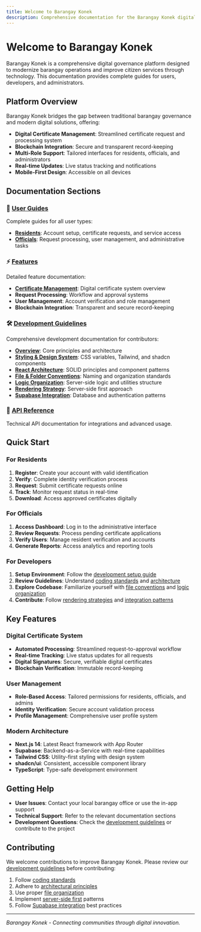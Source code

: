 ```yaml
---
title: Welcome to Barangay Konek
description: Comprehensive documentation for the Barangay Konek digital governance platform
---
```


# Welcome to Barangay Konek

Barangay Konek is a comprehensive digital governance platform designed to modernize barangay operations and improve citizen services through technology. This documentation provides complete guides for users, developers, and administrators.

## Platform Overview

Barangay Konek bridges the gap between traditional barangay governance and modern digital solutions, offering:

- **Digital Certificate Management**: Streamlined certificate request and processing system
- **Blockchain Integration**: Secure and transparent record-keeping
- **Multi-Role Support**: Tailored interfaces for residents, officials, and administrators
- **Real-time Updates**: Live status tracking and notifications
- **Mobile-First Design**: Accessible on all devices

## Documentation Sections

### 👥 [User Guides](/docs/user-guides)

Complete guides for all user types:

- **[Residents](/docs/user-guides/residents)**: Account setup, certificate requests, and service access
- **[Officials](/docs/user-guides/officials)**: Request processing, user management, and administrative tasks

### ⚡ [Features](/docs/features)

Detailed feature documentation:

- **[Certificate Management](/docs/features/certificates)**: Digital certificate system overview
- **Request Processing**: Workflow and approval systems
- **User Management**: Account verification and role management
- **Blockchain Integration**: Transparent and secure record-keeping

### 🛠️ [Development Guidelines](/docs/development)

Comprehensive development documentation for contributors:

- **[Overview](/docs/development)**: Core principles and architecture
- **[Styling & Design System](/docs/development/styling-design-system)**: CSS variables, Tailwind, and shadcn components
- **[React Architecture](/docs/development/react-architecture)**: SOLID principles and component patterns
- **[File & Folder Conventions](/docs/development/file-folder-conventions)**: Naming and organization standards
- **[Logic Organization](/docs/development/logic-organization)**: Server-side logic and utilities structure
- **[Rendering Strategy](/docs/development/rendering-strategy)**: Server-side first approach
- **[Supabase Integration](/docs/development/supabase-integration)**: Database and authentication patterns

### 🔌 [API Reference](/docs/api)

Technical API documentation for integrations and advanced usage.

## Quick Start

### For Residents

1. **Register**: Create your account with valid identification
2. **Verify**: Complete identity verification process
3. **Request**: Submit certificate requests online
4. **Track**: Monitor request status in real-time
5. **Download**: Access approved certificates digitally

### For Officials

1. **Access Dashboard**: Log in to the administrative interface
2. **Review Requests**: Process pending certificate applications
3. **Verify Users**: Manage resident verification and accounts
4. **Generate Reports**: Access analytics and reporting tools

### For Developers

1. **Setup Environment**: Follow the [development setup guide](/docs/development)
2. **Review Guidelines**: Understand [coding standards](/docs/development/styling-design-system) and [architecture](/docs/development/react-architecture)
3. **Explore Codebase**: Familiarize yourself with [file conventions](/docs/development/file-folder-conventions) and [logic organization](/docs/development/logic-organization)
4. **Contribute**: Follow [rendering strategies](/docs/development/rendering-strategy) and [integration patterns](/docs/development/supabase-integration)

## Key Features

### Digital Certificate System

- **Automated Processing**: Streamlined request-to-approval workflow
- **Real-time Tracking**: Live status updates for all requests
- **Digital Signatures**: Secure, verifiable digital certificates
- **Blockchain Verification**: Immutable record-keeping

### User Management

- **Role-Based Access**: Tailored permissions for residents, officials, and admins
- **Identity Verification**: Secure account validation process
- **Profile Management**: Comprehensive user profile system

### Modern Architecture

- **Next.js 14**: Latest React framework with App Router
- **Supabase**: Backend-as-a-Service with real-time capabilities
- **Tailwind CSS**: Utility-first styling with design system
- **shadcn/ui**: Consistent, accessible component library
- **TypeScript**: Type-safe development environment

## Getting Help

- **User Issues**: Contact your local barangay office or use the in-app support
- **Technical Support**: Refer to the relevant documentation sections
- **Development Questions**: Check the [development guidelines](/docs/development) or contribute to the project

## Contributing

We welcome contributions to improve Barangay Konek. Please review our [development guidelines](/docs/development) before contributing:

1. Follow [coding standards](/docs/development/styling-design-system)
2. Adhere to [architectural principles](/docs/development/react-architecture)
3. Use proper [file organization](/docs/development/file-folder-conventions)
4. Implement [server-side first](/docs/development/rendering-strategy) patterns
5. Follow [Supabase integration](/docs/development/supabase-integration) best practices

---

*Barangay Konek - Connecting communities through digital innovation.*